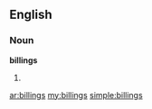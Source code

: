 ==English==

===Noun===
'''billings'''

# {{plural of|[[billing]]}}

[[ar:billings]]
[[my:billings]]
[[simple:billings]]